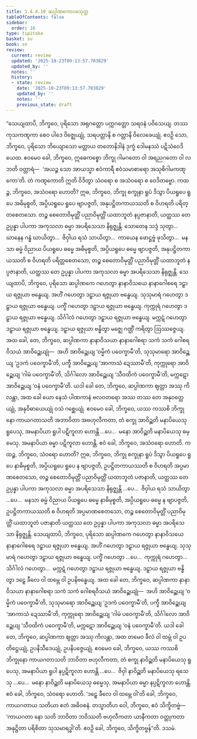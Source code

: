 ```yaml
---
title: 1.4.4.10 ဆပ္ပါဏကောပမသုတ္တ
tableOfContents: false
sidebar:
  order: 10
type: tipitaka
basket: su
book: sn
review:
  current: review
  updated: '2025-10-23T09:13:57.703829'
  updated_by: ''
  notes: ''
  history:
  - state: review
    date: '2025-10-23T09:13:57.703829'
    updated_by: ''
    notes: ''
    previous_state: draft
---
```



<ReviewStatus review={frontmatter.review} showDetails={true} />

<HypothesisAnnotation frontmatter={frontmatter} />

<DynamicBreadcrumb />

<Division number="247" book="sn" e="ch" v="18" p="316">

<Paragraph number="1072" book="sn">
“သေယျထာပိ, ဘိက္ခဝေ, ပုရိသော အရုဂတ္တော ပက္ကဂတ္တော သရဝနံ ပဝိသေယျ. တဿ ကုသကဏ္ဋကာ စေဝ ပါဒေ ဝိဇ္ဈေယျုံ, သရပတ္တာနိ စ ဂတ္တာနိ ဝိလေခေယျုံ. ဧဝဉှိ သော, ဘိက္ခဝေ, ပုရိသော ဘိယျောသော မတ္တာယ တတောနိဒါနံ ဒုက္ခံ ဒေါမနဿံ ပဋိသံဝေဒိယေထ. ဧဝမေဝ ခေါ, ဘိက္ခဝေ, ဣဓေကစ္စော ဘိက္ခု ဂါမဂတော ဝါ အရညဂတော ဝါ လဘတိ ဝတ္တာရံ—  ‘အယဉ္စ သော အာယသ္မာ ဧဝံကာရီ ဧဝံသမာစာရော အသုစိဂါမကဏ္ဋကော’တိ. တံ ကဏ္ဋကောတိ ဣတိ ဝိဒိတွာ သံဝရော စ အသံဝရော စ ဝေဒိတဗ္ဗော.
</Paragraph>

<Paragraph number="1073" book="sn">
ကထဉ္စ, ဘိက္ခဝေ, အသံဝရော ဟောတိ? ဣဓ, ဘိက္ခဝေ, ဘိက္ခု စက္ခုနာ ရူပံ ဒိသွာ ပိယရူပေ ရူပေ အဓိမုစ္စတိ, အပ္ပိယရူပေ ရူပေ ဗျာပဇ္ဇတိ, အနုပဋ္ဌိတကာယဿတိ စ ဝိဟရတိ ပရိတ္တစေတသော. တဉ္စ စေတောဝိမုတ္တိံ ပညာဝိမုတ္တိံ ယထာဘူတံ နပ္ပဇာနာတိ, ယတ္ထဿ တေ ဥပ္ပန္နာ ပါပကာ အကုသလာ ဓမ္မာ အပရိသေသာ နိရုဇ္ဈန္တိ. သောတေန သဒ္ဒံ သုတွာ…  ဃာနေန ဂန္ဓံ ဃာယိတွာ…  ဇိဝှါယ ရသံ သာယိတွာ…  ကာယေန ဖောဋ္ဌဗ္ဗံ ဖုသိတွာ…  မနသာ ဓမ္မံ ဝိညာယ ပိယရူပေ ဓမ္မေ အဓိမုစ္စတိ, အပ္ပိယရူပေ ဓမ္မေ ဗျာပဇ္ဇတိ, အနုပဋ္ဌိတကာယဿတိ စ ဝိဟရတိ ပရိတ္တစေတသော, တဉ္စ စေတောဝိမုတ္တိံ ပညာဝိမုတ္တိံ ယထာဘူတံ နပ္ပဇာနာတိ, ယတ္ထဿ တေ ဥပ္ပန္နာ ပါပကာ အကုသလာ ဓမ္မာ အပရိသေသာ နိရုဇ္ဈန္တိ.
</Paragraph>

<Paragraph number="1074" book="sn">
သေယျထာပိ, ဘိက္ခဝေ, ပုရိသော ဆပ္ပါဏကေ ဂဟေတွာ နာနာဝိသယေ နာနာဂေါစရေ ဒဠှာယ ရဇ္ဇုယာ ဗန္ဓေယျ. အဟိံ ဂဟေတွာ ဒဠှာယ ရဇ္ဇုယာ ဗန္ဓေယျ. သုသုမာရံ ဂဟေတွာ ဒဠှာယ ရဇ္ဇုယာ ဗန္ဓေယျ. ပက္ခိံ ဂဟေတွာ ဒဠှာယ ရဇ္ဇုယာ ဗန္ဓေယျ. ကုက္ကုရံ ဂဟေတွာ ဒဠှာယ ရဇ္ဇုယာ ဗန္ဓေယျ. သိင်္ဂါလံ ဂဟေတွာ ဒဠှာယ ရဇ္ဇုယာ ဗန္ဓေယျ. မက္ကဋံ ဂဟေတွာ ဒဠှာယ ရဇ္ဇုယာ ဗန္ဓေယျ. ဒဠှာယ ရဇ္ဇုယာ ဗန္ဓိတွာ မဇ္ဈေ ဂဏ္ဌိံ ကရိတွာ ဩဿဇ္ဇေယျ. အထ ခေါ, တေ, ဘိက္ခဝေ, ဆပ္ပါဏကာ နာနာဝိသယာ နာနာဂေါစရာ သကံ သကံ ဂေါစရဝိသယံ အာဝိဉ္ဆေယျုံ—  အဟိ အာဝိဉ္ဆေယျ ‘ဝမ္မိကံ ပဝေက္ခာမီ’တိ, သုသုမာရော အာဝိဉ္ဆေယျ ‘ဥဒကံ ပဝေက္ခာမီ’တိ, ပက္ခီ အာဝိဉ္ဆေယျ ‘အာကာသံ ဍေဿာမီ’တိ, ကုက္ကုရော အာဝိဉ္ဆေယျ ‘ဂါမံ ပဝေက္ခာမီ’တိ, သိင်္ဂါလော အာဝိဉ္ဆေယျ ‘သီဝထိကံ ပဝေက္ခာမီ’တိ, မက္ကဋော အာဝိဉ္ဆေယျ ‘ဝနံ ပဝေက္ခာမီ’တိ. ယဒါ ခေါ တေ, ဘိက္ခဝေ, ဆပ္ပါဏကာ ဈတ္တာ အဿု ကိလန္တာ, အထ ခေါ ယော နေသံ ပါဏကာနံ ဗလဝတရော အဿ တဿ တေ အနုဝတ္တေယျုံ, အနုဝိဓာယေယျုံ ဝသံ ဂစ္ဆေယျုံ. ဧဝမေဝ ခေါ, ဘိက္ခဝေ, ယဿ ကဿစိ ဘိက္ခုနော ကာယဂတာသတိ အဘာဝိတာ အဗဟုလီကတာ, တံ စက္ခု အာဝိဉ္ဆတိ မနာပိယေသု ရူပေသု, အမနာပိယာ ရူပါ ပဋိကူလာ ဟောန္တိ …ပေ…  မနော အာဝိဉ္ဆတိ မနာပိယေသု ဓမ္မေသု, အမနာပိယာ ဓမ္မာ ပဋိကူလာ ဟောန္တိ. ဧဝံ ခေါ, ဘိက္ခဝေ, အသံဝရော ဟောတိ.
</Paragraph>

<Paragraph number="1075" book="sn">
ကထဉ္စ, ဘိက္ခဝေ, သံဝရော ဟောတိ? ဣဓ, ဘိက္ခဝေ, ဘိက္ခု စက္ခုနာ ရူပံ ဒိသွာ ပိယရူပေ ရူပေ နာဓိမုစ္စတိ, အပ္ပိယရူပေ ရူပေ န ဗျာပဇ္ဇတိ, ဥပဋ္ဌိတကာယဿတိ စ ဝိဟရတိ အပ္ပမာဏစေတသော, တဉ္စ စေတောဝိမုတ္တိံ ပညာဝိမုတ္တိံ ယထာဘူတံ ပဇာနာတိ, ယတ္ထဿ တေ ဥပ္ပန္နာ ပါပကာ အကုသလာ ဓမ္မာ အပရိသေသာ နိရုဇ္ဈန္တိ …ပေ…  ဇိဝှါယ ရသံ သာယိတွာ …ပေ…  မနသာ ဓမ္မံ ဝိညာယ ပိယရူပေ ဓမ္မေ နာဓိမုစ္စတိ, အပ္ပိယရူပေ ဓမ္မေ န ဗျာပဇ္ဇတိ, ဥပဋ္ဌိတကာယဿတိ စ ဝိဟရတိ အပ္ပမာဏစေတသော, တဉ္စ စေတောဝိမုတ္တိံ ပညာဝိမုတ္တိံ ယထာဘူတံ ပဇာနာတိ ယတ္ထဿ တေ ဥပ္ပန္နာ ပါပကာ အကုသလာ ဓမ္မာ အပရိသေသာ နိရုဇ္ဈန္တိ.
</Paragraph>

<Paragraph number="1076" book="sn">
သေယျထာပိ, ဘိက္ခဝေ, ပုရိသော ဆပ္ပါဏကေ ဂဟေတွာ နာနာဝိသယေ နာနာဂေါစရေ ဒဠှာယ ရဇ္ဇုယာ ဗန္ဓေယျ. အဟိံ ဂဟေတွာ ဒဠှာယ ရဇ္ဇုယာ ဗန္ဓေယျ. သုသုမာရံ ဂဟေတွာ ဒဠှာယ ရဇ္ဇုယာ ဗန္ဓေယျ. ပက္ခိံ ဂဟေတွာ …ပေ…  ကုက္ကုရံ ဂဟေတွာ…  သိင်္ဂါလံ ဂဟေတွာ…  မက္ကဋံ ဂဟေတွာ ဒဠှာယ ရဇ္ဇုယာ ဗန္ဓေယျ. ဒဠှာယ ရဇ္ဇုယာ ဗန္ဓိတွာ ဒဠှေ ခီလေ ဝါ ထမ္ဘေ ဝါ ဥပနိဗန္ဓေယျ. အထ ခေါ တေ, ဘိက္ခဝေ, ဆပ္ပါဏကာ နာနာဝိသယာ နာနာဂေါစရာ သကံ သကံ ဂေါစရဝိသယံ အာဝိဉ္ဆေယျုံ—  အဟိ အာဝိဉ္ဆေယျ ‘ဝမ္မိကံ ပဝေက္ခာမီ’တိ, သုသုမာရော အာဝိဉ္ဆေယျ ‘ဥဒကံ ပဝေက္ခာမီ’တိ, ပက္ခီ အာဝိဉ္ဆေယျ ‘အာကာသံ ဍေဿာမီ’တိ, ကုက္ကုရော အာဝိဉ္ဆေယျ ‘ဂါမံ ပဝေက္ခာမီ’တိ, သိင်္ဂါလော အာဝိဉ္ဆေယျ ‘သီဝထိကံ ပဝေက္ခာမီ’တိ, မက္ကဋော အာဝိဉ္ဆေယျ ‘ဝနံ ပဝေက္ခာမီ’တိ. ယဒါ ခေါ တေ, ဘိက္ခဝေ, ဆပ္ပါဏကာ ဈတ္တာ အဿု ကိလန္တာ, အထ တမေဝ ခီလံ ဝါ ထမ္ဘံ ဝါ ဥပတိဋ္ဌေယျုံ, ဥပနိသီဒေယျုံ, ဥပနိပဇ္ဇေယျုံ. ဧဝမေဝ ခေါ, ဘိက္ခဝေ, ယဿ ကဿစိ ဘိက္ခုနော ကာယဂတာသတိ ဘာဝိတာ ဗဟုလီကတာ, တံ စက္ခု နာဝိဉ္ဆတိ မနာပိယေသု ရူပေသု, အမနာပိယာ ရူပါ နပ္ပဋိကူလာ ဟောန္တိ …ပေ…  ဇိဝှါ နာဝိဉ္ဆတိ မနာပိယေသု ရသေသု …ပေ…  မနော နာဝိဉ္ဆတိ မနာပိယေသု ဓမ္မေသု, အမနာပိယာ ဓမ္မာ နပ္ပဋိကူလာ ဟောန္တိ. ဧဝံ ခေါ, ဘိက္ခဝေ, သံဝရော ဟောတိ.
</Paragraph>

<Paragraph number="1077" book="sn">
‘ဒဠှေ ခီလေ ဝါ ထမ္ဘေ ဝါ’တိ ခေါ, ဘိက္ခဝေ, ကာယဂတာယ သတိယာ ဧတံ အဓိဝစနံ. တသ္မာတိဟ ဝေါ, ဘိက္ခဝေ, ဧဝံ သိက္ခိတဗ္ဗံ—  ‘ကာယဂတာ နော သတိ ဘာဝိတာ ဘဝိဿတိ ဗဟုလီကတာ ယာနီကတာ ဝတ္ထုကတာ အနုဋ္ဌိတာ ပရိစိတာ သုသမာရဒ္ဓါ’တိ. ဧဝဉှိ ခေါ, ဘိက္ခဝေ, သိက္ခိတဗ္ဗန်”တိ.

</Paragraph>
</Division>

<Paragraph number="1078" type="center" book="sn">
ဒသမံ.
</Paragraph>